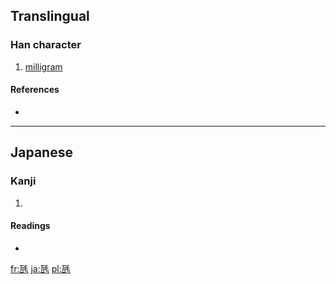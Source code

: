 ==Translingual==

===Han character===
{{Han char|rn=98|rad=瓦|as=04|sn=9|four=|canj=一弓竹手山 (MNHQU)}}

# [[milligram]]

====References====
* {{Han ref|kx=0748.201|dkj=21466|dj=1157.090|hdz=21422.121|uh=74F1|ud=29937}}

----

==Japanese==

===Kanji===
{{ja-kanji|grade=|rs=瓦04}}

# {{defn|Japanese|sort=瓦04}}

====Readings====
* {{ja-readings|on=|kun=[[みりぐらむ]] (miriguramu)|nanori=}}

[[fr:瓱]]
[[ja:瓱]]
[[pl:瓱]]